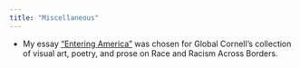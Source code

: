 ```yaml
---
title: "Miscellaneous"
---
```


* My essay ["Entering America"](https://global.cornell.edu/about/global-antiracism/race-and-racism-across-borders#landgren) was chosen for Global Cornell's collection of visual art, poetry, and prose on Race and Racism Across Borders.​